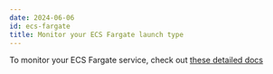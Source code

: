 ```yaml
---
date: 2024-06-06
id: ecs-fargate
title: Monitor your ECS Fargate launch type
---
```


To monitor your ECS Fargate service, check out [these detailed docs](https://signoz.io/docs/userguide/collecting-ecs-sidecar-infra/)

